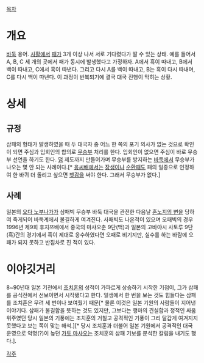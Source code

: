[[목차]]

= 개요 =
[[바둑]] 용어. [[사활]]에서 [[패]]가 3개 이상 나서 서로 기다렸다가 딸 수 있는 상태. 예를 들어서 A, B, C 세 개의 곳에서 패가 동시에 발생했다고 가정하자. A에서 흑이 따내고, B에서 백이 따내고, C에서 흑이 따낸다. 그리고 다시 A를 백이 따내고, B는 흑이 다시 따내며, C를 다시 백이 따낸다. 이 과정이 반복되기에 결국 대국 진행이 막히는 상황.

= 상세 =

== 규정 ==
삼패의 형태가 발생하였을 때 두 대국자 중 어느 한 쪽의 포기 의사가 없는 것으로 확인이 되면 주심과 입회인의 합의로 [[무승부]] 처리를 한다. 입회인이 없으면 주심이 바로 무승부 선언을 하기도 한다. [[덤]] 제도까지 만들어가며 무승부를 방지하는 [[바둑]]에서 무승부가 나오는 몇 안 되는 사례이다.[* [[응씨배]]에서는 [[장생]]이나 [[순환패]]도 패의 일종으로 인정하여 한 바퀴 더 돌리고 싶으면 [[팻감]]을 써야 한다. 그래서 무승부가 없다.] 

== 사례 ==
일본의 [[오다 노부나가]]가 삼패빅 무승부 바둑 대국을 관전한 다음날 [[혼노지의 변]]을 당하여 죽게되어 바둑계에서 불길하게 여겨진다. 사패빅도 나온적이 있으며 오패빅의 경우 1996년 제9회 후지쯔배에서 중국의 마샤오춘 9단(백)과 일본의 고바야시 사토루 9단(흑)간의 경기에서 흑이 제대로 응수하였다면 오패로 비기지만, 실수를 하는 바람에 오패가 되지 못하고 반집차로 진 적이 있다.
= 이야깃거리 =
8~90년대 일본 기전에서 [[조치훈]]의 성적이 가파르게 상승하기 시작한 기점이, 그가 삼패를 공식전에서 선보이면서 시작됐다고 한다. 일생에서 한 번을 보는 것도 힘들다는 삼패를 조치훈은 무려 세 번이나 보여줬기 때문[* 물론 이것은 일본 기원의 사람들이 지어낸 이야기다. 삼패가 불길함을 뜻하는 것도 있지만, 그보다는 행마의 견실함과 정적인 싸움 위주였던 당시 일본의 기풍에는 조치훈의 거칠고 공격적인 기풍이 그리 달갑게 여겨지지 못했다고 보는 쪽이 맞는 해석.][* 당시 조치훈과 더불어 일본 기원에서 공격적인 대국 운영으로 악명(?)이 높던 [[가토 마사오]]는 조치훈의 삼패 기보를 분석한 칼럼을 내기도 했다.].


[[각주]]
